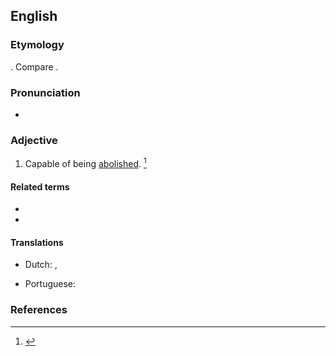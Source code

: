 ==English==

===Etymology===
{{suffix|abolish|able|lang=en}}. Compare {{cog|fr|abolissable}}.

===Pronunciation===
* {{a|US}} {{IPA|/əˈbɑl.ɪʃ.ə.bl̩/|/əˈbɑl.əʃ.ə.bl̩/|lang=en}}

===Adjective===
{{en-adj}}

# Capable of being [[abolish]]ed. {{defdate|First attested from the mid 17<sup>th</sup> century.}}<ref name=SOED>{{R:SOED5|page=6}}</ref>

====Related terms====
* {{l|en|abolished}}
* {{l|en|abolition}}

====Translations====
{{trans-top|capable of being abolished}}
* Dutch: {{t|nl|afschafbaar}}, {{t|nl|ophefbaar}}
{{trans-mid}}
* Portuguese: {{t|pt|abolível}}
{{trans-bottom}}

===References===
<references/>